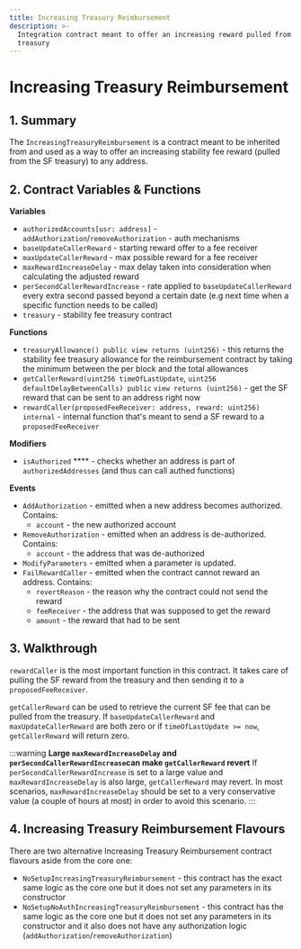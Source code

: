 ```yaml
---
title: Increasing Treasury Reimbursement
description: >-
  Integration contract meant to offer an increasing reward pulled from the SF
  treasury
---
```


# Increasing Treasury Reimbursement

## 1. Summary <a href="#1-introduction-summary" id="1-introduction-summary"></a>

The `IncreasingTreasuryReimbursement` is a contract meant to be inherited from and used as a way to offer an increasing stability fee reward (pulled from the SF treasury) to any address.

## 2. Contract Variables & Functions <a href="#2-contract-details" id="2-contract-details"></a>

**Variables**

* `authorizedAccounts[usr: address]` - `addAuthorization`/`removeAuthorization` - auth mechanisms
* `baseUpdateCallerReward` - starting reward offer to a fee receiver
* `maxUpdateCallerReward` - max possible reward for a fee receiver
* `maxRewardIncreaseDelay` - max delay taken into consideration when calculating the adjusted reward
* `perSecondCallerRewardIncrease` - rate applied to `baseUpdateCallerReward` every extra second passed beyond a certain date (e.g next time when a specific function needs to be called)
* `treasury` - stability fee treasury contract

**Functions**

* `treasuryAllowance() public view returns (uint256)` - this returns the stability fee treasury allowance for the reimbursement contract by taking the minimum between the per block and the total allowances
* `getCallerReward(uint256 timeOfLastUpdate`, `uint256 defaultDelayBetweenCalls) public` `view returns (uint256)` - get the SF reward that can be sent to an address right now
* `rewardCaller(proposedFeeReceiver: address, reward: uint256) internal` - internal function that's meant to send a SF reward to a `proposedFeeReceiver`

**Modifiers**

* `isAuthorized` **** - checks whether an address is part of `authorizedAddresses` (and thus can call authed functions)

**Events**

* `AddAuthorization` - emitted when a new address becomes authorized. Contains:
  * `account` - the new authorized account
* `RemoveAuthorization` - emitted when an address is de-authorized. Contains:
  * `account` - the address that was de-authorized
* `ModifyParameters` - emitted when a parameter is updated.
* `FailRewardCaller` - emitted when the contract cannot reward an address. Contains:
  * `revertReason` - the reason why the contract could not send the reward
  * `feeReceiver` - the address that was supposed to get the reward
  * `amount` - the reward that had to be sent

## 3. Walkthrough <a href="#2-contract-details" id="2-contract-details"></a>

`rewardCaller` is the most important function in this contract. It takes care of pulling the SF reward from the treasury and then sending it to a `proposedFeeReceiver`.

`getCallerReward` can be used to retrieve the current SF fee that can be pulled from the treasury. If `baseUpdateCallerReward` and `maxUpdateCallerReward` are both zero or if `timeOfLastUpdate >= now`, `getCallerReward` will return zero.

:::warning **Large `maxRewardIncreaseDelay` and `perSecondCallerRewardIncrease`can make `getCallerReward` revert**
If `perSecondCallerRewardIncrease` is set to a large value and `maxRewardIncreaseDelay` is also large, `getCallerReward` may revert. In most scenarios,  `maxRewardIncreaseDelay` should be set to a very conservative value (a couple of hours at most) in order to avoid this scenario.
:::

## 4. Increasing Treasury Reimbursement Flavours

There are two alternative Increasing Treasury Reimbursement contract flavours aside from the core one:

* `NoSetupIncreasingTreasuryReimbursement` - this contract has the exact same logic as the core one but it does not set any parameters in its constructor
* `NoSetupNoAuthIncreasingTreasuryReimbursement` - this contract has the same logic as the core one but it does not set any parameters in its constructor and it also does not have any authorization logic (`addAuthorization`/`removeAuthorization`)
